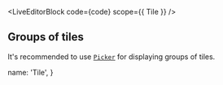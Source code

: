 

<LiveEditorBlock code={code} scope={{ Tile }} />
<GeneratePropsTable componentName="Tile" />

## Groups of tiles

It's recommended to use [`Picker`](https://transferwise.github.io/neptune-web/components/content/Picker) for displaying groups of tiles.

  name: 'Tile',
}
